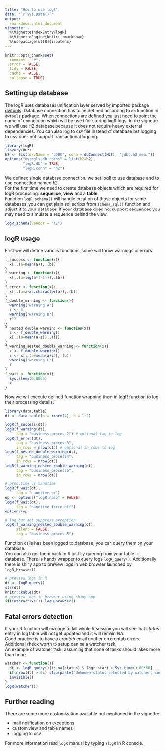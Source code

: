 ```yaml
---
title: "How to use logR"
date: "`r Sys.Date()`"
output:
  rmarkdown::html_document
vignette: >
  %\VignetteIndexEntry{logR}
  %\VignetteEngine{knitr::rmarkdown}
  %\usepackage[utf8]{inputenc}
---
```


```r
knitr::opts_chunk$set(
  comment = "#",
  error = FALSE,
  tidy = FALSE,
  cache = FALSE,
  collapse = TRUE)
```

## Setting up database

The logR uses databases unification layer served by imported package [dwtools](https://github.com/jangorecki/dwtools). Database connection has to be defined according to `db` function in `dwtools` package. When connections are defined you just need to point the name of connection which will be used for storing logR logs. In the vignette we will use H2 database because it does not require heavy external dependencies. You can also log to csv file instead of database but logging to csv does not support transactional logging.

```r
library(logR)
library(RH2)
h2 <- list(drvName = "JDBC", conn = dbConnect(H2(), "jdbc:h2:mem:"))
options("dwtools.db.conns" = list(h2=h2),
        "logR.db" = TRUE,
        "logR.conn" = "h2")
```

We defined single database connection, we set logR to use database and to use connection named *h2*.  
For the first time we need to create database objects which are required for logR processing: **sequence**, **view** and a **table**.  
Function `logR_schema()` will handle creation of those objects for some databases, you can get plain sql scripts from `schema_sql()` function and adjust it to your database. If your database does not support sequences you may need to simulate a sequence behind the view.

```r
logR_schema(vendor = "h2")
```

## logR usage

First we will define various functions, some will throw warnings or errors.

```r
f_success <- function(x){
  x[,.(a=mean(a)),.(b)]
}
f_warning <- function(x){
  x[,.(a=log(a*(-1))),.(b)]
}
f_error <- function(x){
  x[,.(a=a+as.character(a)),.(b)]
}
f_double_warning <- function(){
  warning("warning A")
  r <- 5
  warning("warning B")
  r^2
}
f_nested_double_warning <- function(x){
  z <- f_double_warning()
  x[,.(a=mean(a+z)),.(b)]
}
f_warning_nested_double_warning <- function(x){
  z <- f_double_warning()
  r <- x[,.(a=mean(a+z)),.(b)]
  warning("warning C")
  r
}
f_wait <- function(x){
  Sys.sleep(0.0005)
  x
}
```

Now we will execute defined function wrapping them in logR function to log their processing details.

```r
library(data.table)
dt <- data.table(a = rnorm(4), b = 1:2)

logR(f_success(dt))
logR(f_warning(dt),
     tag = "business_process2") # optional tag to log
logR(f_error(dt),
     tag = "business_process3",
     in_rows = nrow(dt)) # optional in_rows to log
logR(f_nested_double_warning(dt),
     tag = "business_process4",
     in_rows = nrow(dt))
logR(f_warning_nested_double_warning(dt),
     tag = "business_process5",
     in_rows = nrow(dt))

# proc.time vs nanotime
logR(f_wait(dt),
     tag = "nanotime on")
op <- options("logR.nano" = FALSE)
logR(f_wait(dt),
     tag = "nanotime force off")
options(op)

# log but not suppress exception
logR(f_warning_nested_double_warning(dt),
     silent = FALSE,
     tag = "business_process5")
```

Function calls has been logged to database, you can query them on your database.  
You can also get them back to R just by quering from your table in database. There is handy wrapper to query logs `logR_query()`. Additionally there is shiny app to preview logs in web browser launched by `logR_browser()`.

```r
# preview logs in R
dt <- logR_query()
str(dt)
knitr::kable(dt)
# preview logs in browser using shiny app
if(interactive()) logR_browser()
```

## Fatal errors detection

If your R function will manage to kill whole R session you will see that *status* entry in log table will not get updated and it will remain *NA*.  
Good practice is to have a *crontab* email notifier on crontab errors. Additional check worth to setup can be a watcher task.  
An example of watcher task, assuming that none of tasks should takes more than hour:  

```r
watcher <- function(){
  dt <- logR_query()[is.na(status) & logr_start < Sys.time()-60*60]
  if(nrow(dt) > 0L) stop(paste("Unknown status detected by watcher, count:",nrow(dt)))
  invisible()
}
logR(watcher())
```

## Further reading

There are some more customization available not mentioned in the vignette:

- mail notification on exceptions
- custom view and table names
- logging to csv

For more information read `logR` manual by typing `?logR` in R console.
